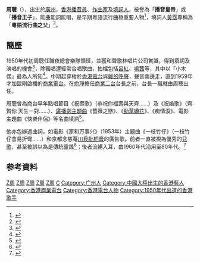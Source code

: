 {{不是|周驄}}
'''周聰'''（{{bd|1925年||1993年|}}），出生於[[廣州|廣州]]，[[香港|香港]][[播音員|播音員]]、[[作曲家|作曲家]]及[[填詞人|填詞人]]，被譽為「'''播音皇帝'''」或「'''播音王子'''」，能曲能詞能唱，是早期粵語流行曲極重要人物<ref>{{Cite web |url=http://my.so-net.net.tw/likitchun/memo.htm |title=粵語流行曲發展過程 |accessdate=2007-08-06 |archive-date=2007-09-27 |archive-url=https://web.archive.org/web/20070927001159/http://my.so-net.net.tw/likitchun/memo.htm |dead-url=yes }}</ref>，填詞人[[黃霑|黃霑]]尊稱為「'''粵語流行曲之父'''」<ref>{{Cite web |url=http://robokon1234567.hp.infoseek.co.jp/5080_ChowChung.htm |title=周聰 |access-date=2007-08-06 |archive-url=https://web.archive.org/web/20070823143758/http://robokon1234567.hp.infoseek.co.jp/5080_ChowChung.htm |archive-date=2007-08-23 |dead-url=yes }}</ref>。

==簡歷==
1950年代初周聰任職夜總會樂隊領班，並獲和聲歌林唱片公司賞識，得到填詞及演唱的機會<ref name="hku2">{{cite web|author1=黃湛森|url=http://hub.hku.hk/handle/10722/31835|title=Postgraduate Thesis: The rise and decline of cantopop|language=en|date=2003|accessdate=2020-08-19|archive-date=2012-05-05|archive-url=https://web.archive.org/web/20120505091902/http://hub.hku.hk/handle/10722/31835|dead-url=no}}</ref>，除獨唱還經常合唱歌曲，拍檔包括[[呂紅|呂紅]]、[[鳴茜|鳴茜]]等，其中以「小木偶」最為人所知<ref>{{Cite web |url=http://cdhome.com.cn/shopinfo.asp?ID=18605 |title=青春之戀周聰+鳴茜小木偶 |access-date=2007-08-07 |archive-url=https://web.archive.org/web/20070928105539/http://cdhome.com.cn/shopinfo.asp?ID=18605 |archive-date=2007-09-28 |dead-url=yes }}</ref>。中期起穿梭於[[香港電台|香港電台]]與[[麗的呼聲|麗的呼聲]]，聲音兩邊走，直到1959年才加盟剛啟播的[[商業電台|商業電台]]。在[[俞琤|俞琤]]擔任[[商業二台|商業二台]]台長之前，台長一職就由周聰出任。

周聰曾為商台早年點唱節目《祝壽歌》（恭祝你福壽與天齊……）及《祝婚歌》（齊賀你 天生一對……）、[[廣播劇|廣播劇]][[主題曲|主題曲]]《薔薇之戀》、《[[勁草嬌花|勁草嬌花]]》、《痴情淚》、電影主題曲《快樂伴侶》等名曲填詞<ref>{{Cite web |url=http://www.comp.nus.edu.sg/~nghoongk/lyrics/writer2433-1.html |title=周聰作品 |accessdate=2007-08-06 |archive-date=2007-08-18 |archive-url=https://web.archive.org/web/20070818231602/http://www.comp.nus.edu.sg/~nghoongk/lyrics/writer2433-1.html |dead-url=yes }}</ref>。

他亦包辦過曲詞，如電影《家和万事兴》（1953年）主題曲《一枝竹仔》（一枝竹仔會易折彎……）和京都念慈菴[[川貝枇杷膏|川貝枇杷膏]]的廣告歌。前者一直被視為優秀的[[兒歌|兒歌]]，甚至被誤以為是傳統童謠<ref>{{Cite web |url=http://www.cublog.cn/u/14418/showart_277714.html |title=歌神之父？ |accessdate=2007-08-07 |archive-date=2008-09-03 |archive-url=https://web.archive.org/web/20080903014052/http://www.cublog.cn/u/14418/showart_277714.html |dead-url=yes }}</ref>；後者流暢入耳，由1960年代沿用至80年代。<ref>{{Cite book|title=Chu ban|chapter=Zhou Cong he ta de yue yu shi dai qu shi dai|url=https://www.worldcat.org/oclc/1155919380|location=Xianggang|isbn=978-988-79783-7-4|oclc=1155919380|last=Huang, Zhihua (Music critic),|last2=黃志華, (Music critic),,}}</ref>

==参考資料==
<div class="references-small">
<references />
</div>

[[Category:播音員|Z周]]
[[Category:香港作曲家|Z周]] 
[[Category:香港填詞人|Z周]]
[[Category:香港男歌手|Z周]]
[[Category:廣州人|Z周]]
[[Category:周姓|C]]
[[Category:广州人|Category:广州人]]
[[Category:中國大陸出生的香港藝人|Category:中國大陸出生的香港藝人]]
[[Category:香港商業電台|Category:香港商業電台]]
[[Category:香港電台人物|Category:香港電台人物]]
[[Category:1950年代出道的香港歌手|Category:1950年代出道的香港歌手]]